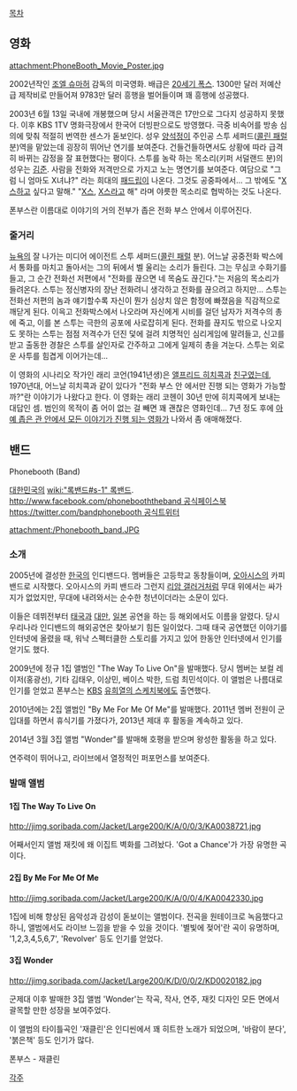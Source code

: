[[목차]]

== 영화 ==
attachment:PhoneBooth_Movie_Poster.jpg

2002년작인 [[조엘 슈마허]] 감독의 미국영화. 배급은 [[20세기 폭스]]. 1300만 달러 저예산급 제작비로 만들어져 9783만 달러 흥행을 벌어들이며 꽤 흥행에 성공했다. 

2003년 6월 13일 국내에 개봉했으며 당시 서울관객은 17만으로 그다지 성공하지 못했다. 이후 KBS 1TV 명화극장에서 한국어 더빙판으로도 방영했다. 극중 비속어를 방송 심의에 맞춰 적절히 번역한 센스가 돋보인다. 성우 [[양석정]]이 주인공 스투 세퍼드([[콜린 패럴]] 분)역을 맡았는데 굉장히 뛰어난 연기를 보여준다. 건들건들하면서도 상황에 따라 급격히 바뀌는 감정을 잘 표현했다는 평이다. 스투를 농락 하는 목소리(키퍼 서덜랜드 분)의 성우는 [[김준]]. 사람을 전화와 저격만으로 가지고 노는 명연기를 보여준다.
여담으로 "그럼 니 엄마도 X녀냐?" 라는 희대의 [[패드립]]이 나온다. 그것도 공중파에서... 그 밖에도 "[[섹스|X스]]하고 싶다고 말해." "[[섹스|X스]], [[섹스|X스]]라고 해" 라며 야릇한 목소리로 협박하는 것도 나온다.

폰부스란 이름대로 이야기의 거의 전부가 좁은 전화 부스 안에서 이루어진다. 
=== 줄거리 ===
[[뉴욕]]의 잘 나가는 미디어 에이전트 스투 세퍼드([[콜린 패럴]] 분). 어느날 공중전화 박스에서 통화를 마치고 돌아서는 그의 뒤에서 벨 울리는 소리가 들린다. 그는 무심코 수화기를 들고, 그 순간 전화선 저편에서 "전화를 끊으면 네 목숨도 끊긴다."는 저음의 목소리가 들려온다. 스투는 정신병자의 장난 전화려니 생각하고 전화를 끊으려고 하지만… 스투는 전화선 저편의 놈과 얘기할수록 자신이 뭔가 심상치 않은 함정에 빠졌음을 직감적으로 깨닫게 된다. 이윽고 전화박스에서 나오라며 자신에게 시비를 걸던 남자가 저격수의 총에 죽고, 이를 본 스투는 극한의 공포에 사로잡히게 된다. 전화를 끊지도 밖으로 나오지도 못하는 스투는 점점 저격수가 던진 덫에 걸려 치명적인 심리게임에 말려들고, 신고를 받고 출동한 경찰은 스투를 살인자로 간주하고 그에게 일제히 총을 겨눈다. 스투는 외로운 사투를 힘겹게 이어가는데…

이 영화의 시나리오 작가인 래리 코언(1941년생)은 [[앨프리드 히치콕]]과 [[친구]]였는데, 1970년대, 어느날 히치콕과 같이 있다가 "전화 부스 안 에서만 진행 되는 영화가 가능할까?"란 이야기가 나왔다고 한다. 이 영화는 래리 코헨이 30년 만에 히치콕에게 보내는 대답인 셈. 범인의 목적이 좀 어이 없는 걸 빼면 꽤 괜찮은 영화인데... 7년 정도 후에 [[베리드(영화)|아예 좁은 관 안에서 모든 이야기가 진행 되는 영화]]가 나와서 좀 애매해졌다.

== 밴드 ==
Phonebooth (Band)

[[대한민국]]의 [[wiki:"록밴드#s-1" 록밴드]].
[[http://www.facebook.com/phonebooththeband 공식페이스북]]
[[https://twitter.com/bandphonebooth 공식트위터]]

attachment:/Phonebooth_band.JPG

=== 소개 ===
2005년에 결성한 [[한국]]의 인디밴드다.
멤버들은 고등학교 동창들이며, [[오아시스(밴드)|오아시스]]의 카피 밴드로 시작했다.
오아시스의 카피 밴드라 그런지 [[리암 갤러거]]처럼 무대 위에서는 싸가지가 없었지만, 무대에 내려와서는 순수한 청년이더라는 소문이 있다.

이들은 데뷔전부터 [[태국]]과 [[대만]], [[일본]] 공연을 하는 등 해외에서도 이름을 알렸다. 당시 우리나라 인디밴드의 해외공연은 찾아보기 힘든 일이었다. 그때 태국 공연했던 이야기를 인터넷에 올렸을 때, 워낙 스펙터클한 스토리를 가지고 있어 한동안 인터넷에서 인기를 얻기도 했다.

2009년에 정규 1집 앨범인 "The Way To Live On"을 발매했다. 당시 멤버는 보컬 레이저(홍광선), 기타 김태우, 이상민, 베이스 박한, 드럼 최민석이다. 이 앨범은 나름대로 인기를 얻었고 폰부스는 [[KBS]] [[유희열의 스케치북]]에도 출연했다.

2010년에는 2집 앨범인 "By Me For Me Of Me"를 발매했다. 2011년 멤버 전원이 군입대를 하면서 휴식기를 가졌다가, 2013년 제대 후 활동을 계속하고 있다.

2014년 3월 3집 앨범 "Wonder"를 발매해 호평을 받으며 왕성한 활동을 하고 있다.

연주력이 뛰어나고, 라이브에서 열정적인 퍼포먼스를 보여준다.

=== 발매 앨범 ===
==== 1집 The Way To Live On ====

http://jimg.soribada.com/Jacket/Large200/K/A/0/0/3/KA0038721.jpg

어째서인지 앨범 재킷에 왜 이집트 벽화를 그려놨다. 'Got a Chance'가 가장 유명한 곡이다.

==== 2집 By Me For Me Of Me ====
http://jimg.soribada.com/Jacket/Large200/K/A/0/0/4/KA0042330.jpg

1집에 비해 향상된 음악성과 감성이 돋보이는 앨범이다. 전곡을 원테이크로 녹음했다고 하니, 앨범에서도 라이브 느낌을 받을 수 있을 것이다. '별빛에 젖어'란 곡이 유명하며, '1,2,3,4,5,6,7', 'Revolver' 등도 인기를 얻었다.

==== 3집 Wonder ====
http://jimg.soribada.com/Jacket/Large200/K/D/0/0/2/KD0020182.jpg

군제대 이후 발매한 3집 앨범 'Wonder'는 작곡, 작사, 연주, 재킷 디자인 모든 면에서 괄목할 만한 성장을 보여주었다.

이 앨범의 타이틀곡인 '재클린'은 인디씬에서 꽤 히트한 노래가 되었으며, '바람이 분다', '붉은책' 등도 인기가 많다.

{{{#!html
<object width="480" height="360"><param name="movie" value="http://www.youtube.com/v/GvrCCDmKaNc?hl=ko_KR&version=3&rel=0"></param><param name="allowFullScreen" value="true"></param><param name="allowscriptaccess" value="always"></param><embed src="http://www.youtube.com/v/GvrCCDmKaNc?hl=ko_KR&version=3&rel=0" type="application/x-shockwave-flash" width="480" height="360" allowscriptaccess="always" allowfullscreen="true"></embed></object>
}}}
폰부스 - 재클린

[[각주]]
